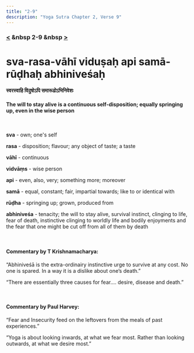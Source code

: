 ```yaml
---
title: "2-9"
description: "Yoga Sutra Chapter 2, Verse 9"
---
```


### [<](/Chapter-2/2-8/) &nbsp 2-9 &nbsp [>](/Chapter-2/2-10/)

# sva-rasa-vāhī viduṣaḥ api samā-rūḍhaḥ abhiniveśaḥ

#### स्वरस्वाहि विदुषोऽपि समारूढोऽभिनिवेशः

#### The will to stay alive is a continuous self-disposition; equally springing up, even in the wise person

<br />

**sva** - own; one's self <br />

**rasa** - disposition; flavour; any object of taste; a taste <br />

**vāhī** - continuous <br />

**vidvāṃs** - wise person <br />

**api** - even, also, very; something more; moreover <br />

**samā** - equal, constant; fair, impartial towards; like to or identical with <br />

**rūḍha** - springing up; grown, produced from <br />

**abhiniveśa** - tenacity; the will to stay alive, survival instinct, clinging to life, fear of death, instinctive clinging to worldly life and bodily enjoyments and the fear that one might be cut off from all of them by death <br />

<br />

#### Commentary by T Krishnamacharya:

“Abhiniveśā is the extra-ordinairy instinctive urge to survive at any cost.
No one is spared.
In a way it is a dislike about one’s death.”

“There are essentially three causes for fear….
desire, disease and death.”

<br />

#### Commentary by Paul Harvey:

“Fear and Insecurity feed on the leftovers
from the meals of past experiences.”

“Yoga is about looking inwards,
at what we fear most.
Rather than looking outwards,
at what we desire most.”
